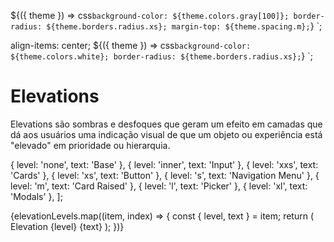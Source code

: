 
<Meta title="Tokens/Elevations" component={elevationsToken} />

  ${({ theme }) => css`
    background-color: ${theme.colors.gray[100]};
    border-radius: ${theme.borders.radius.xs};
    margin-top: ${theme.spacing.m};
  `}
`;

  align-items: center;
  ${({ theme }) => css`
    background-color: ${theme.colors.white};
    border-radius: ${theme.borders.radius.xs};
  `}
`;

# Elevations

Elevations são sombras e desfoques que geram um efeito em camadas que dá aos usuários uma indicação visual de que um objeto ou experiência está "elevado" em prioridade ou hierarquia.

  { level: 'none', text: 'Base' },
  { level: 'inner', text: 'Input' },
  { level: 'xxs', text: 'Cards' },
  { level: 'xs', text: 'Button' },
  { level: 's', text: 'Navigation Menu' },
  { level: 'm', text: 'Card Raised' },
  { level: 'l', text: 'Picker' },
  { level: 'xl', text: 'Modals' },
];

<Story name="Elevations">
  <GridBackground padding={{ xs: 's' }} justifyContent={{ xs: 'space-between' }}>
    {elevationLevels.map((item, index) => {
      const { level, text } = item;
      return (
        <Column xs={12} s={6} m={3} padding={{ xs: 's' }} key={`elevations-${index - 1}`}>
          <ViewBorder padding={{ xs: 'l', m: 'xl' }} style={{ boxShadow: elevationsToken[level] }}>
            <Text as="b">Elevation {level}</Text>
            <Text>{text}</Text>
          </ViewBorder>
        </Column>
      );
    })}
  </GridBackground>
</Story>
